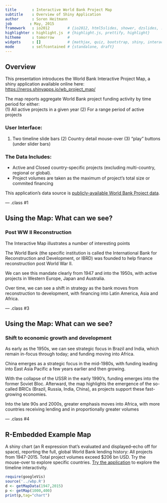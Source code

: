 ```yaml
---
title       : Interactive World Bank Project Map 
subtitle    : Overview of Shiny Application
author      : Soren Heitmann
job        : May, 2015
framework   : io2012        # {io2012, html5slides, shower, dzslides, ...}
highlighter : highlight.js  # {highlight.js, prettify, highlight}
hitheme     : tomorrow      # 
widgets     : []            # {mathjax, quiz, bootstrap, shiny, interactive }
mode        : selfcontained # {standalone, draft}
---
```


## Overview

This presentation introduces the World Bank Interactive Project Map, a shiny application available online here: 
<a href='https://neros.shinyapps.io/wb_project_map/'>https://neros.shinyapps.io/wb_project_map/</a>  
  
The map reports aggregate World Bank project funding activity by time period for either:  
(1) All active projects in a given year (2) For a range period of active projects

### User Interface: 
(1) Two timeline slide bars (2) Country detail mouse-over (3) "play" buttons (under slider bars)

### The Data Includes: 
- Active and Closed country-specific projects (excluding multi-country, regional or global).  
- Project volumes are taken as the maximum of project's total size or commited financing

This application's data source is <a href='http://data.worldbank.org/data-catalog/projects-portfolio'>publicly-available World Bank Project data</a>.

--- .class #1 

## Using the Map: What can we see?  
### Post WW II Reconstruction

The Interactive Map illustrates a number of interesting points

The World Bank (the specific institution is called the International Bank for Reconstruction and Development, or IBRD) 
was founded to help finance reconstruction post World War II.  
  
We can see this mandate clearly from 1947 and into the 1950s, with active projects in Western Europe, Japan and Australia.  

Over time, we can see a shift in strategy as the bank moves from reconstruction to development, with financing into Latin America, Asia and Africa.

--- .class #3 

## Using the Map: What can we see?  
### Shift to economic growth and development

As early as the 1950s, we can see strategic focus in Brazil and India, which remain in-focus through today; and funding moving into Africa.

China emerges as a strategic focus in the mid-1980s, with funding leading into East Asia Pacific a few years earlier and then growing.  

With the collapse of the USSR in the early 1990's, funding emerges into the former Soviet Bloc.  Afterward, the map highlights the emergence of the so-called BRICs (Brazil, Russia, India, China), as projects support these fast-growing economies.

Into the late 90s and 2000s, greater emphasis moves into Africa, with more countries receiving lending and in proportionally greater volumes


--- .class #4

## R-Embedded Example Map
A shiny chart (an R expression that's evaluated and displayed--echo off for space), reporting the full, global World Bank lending history: All projects from 1947-2015.  Total project volumes exceed $206 bn USD.  Try the mouse-over to explore specific countries.  <a href='https://neros.shinyapps.io/wb_project_map/'>Try the application</a> to explore the timeline interactivity.
```r
require(googleVis)
source('../wbp.R')
d <- getMapData(1947,2015)
p <- getMap(1000,400)
print(p,tag="chart")
```
